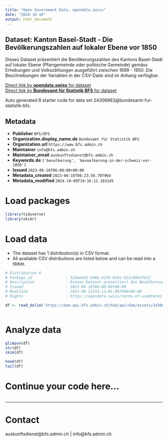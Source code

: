 ```yaml
---
title: "Open Government Data, opendata.swiss"
date: "2024-10-10"
output: html_document
---
```


## Dataset: Kanton Basel-Stadt - Die Bevölkerungszahlen auf lokaler Ebene vor 1850

Dieses Dataset präsentiert die Bevölkerungszahlen des Kantons Basel-Stadt auf lokaler Ebene (Pfarrgemeinde oder politische Gemeinde) gemäss Erhebungen und Volkszählungen ausgeführt zwischen 1699 - 1850. Die Beschreibungen der Variablen in der CSV-Datei sind im Anhang verfügbar.

[Direct link by **opendata.swiss** for dataset](https://opendata.swiss/de/dataset/kanton-basel-stadt-die-bevolkerungszahlen-auf-lokaler-ebene-vor-1850)<br>
[Direct link by **Bundesamt für Statistik BFS** for dataset](https://www.bfs.admin.ch/asset/de/ts-x-01-2223-BS)

Auto generated R starter code for data set 24306863@bundesamt-fur-statistik-bfs.

## Metadata

- **Publisher** `BFS/OFS`
- **Organization.display_name.de** `Bundesamt für Statistik BFS`
- **Organization.url** `https://www.bfs.admin.ch`
- **Maintainer** `info@bfs.admin.ch`
- **Maintainer_email** `auskunftsdienst@bfs.admin.ch`
- **Keywords.de** `['bevolkerung', 'bevoelkerung-in-der-schweiz-vor-1850']`
- **Issued** `2023-06-16T06:00:00+00:00`
- **Metadata_created** `2023-06-16T06:23:56.707964`
- **Metadata_modified** `2024-10-09T10:16:12.183145`


# Load packages

```r

library(tidyverse)
library(skimr)

```

# Load data

-   The dataset has 1 distribution(s) in CSV format.
-   All available CSV distributions are listed below and can be read into a tibble.

```r

# Distribution 0
# Package_id               : 32dae9d2-b46e-41d5-8d3e-522c88bdf612
# Description              : Dieses Dataset präsentiert die Bevölkerungszahlen des Kantons Basel-Stadt auf lokaler Ebene (Pfarrgemeinde oder politische Gemeinde) gemäss Erhebungen und Volkszählungen ausgeführt zwischen 1699 - 1850. Die Beschreibungen der Variablen in der CSV-Datei sind im Anhang verfügbar.
# Issued                   : 2023-06-16T06:00:00+00:00
# Modified                 : 2023-06-12T10:11:01.897000+00:00
# Rights                   : https://opendata.swiss/terms-of-use#terms_by_ask

df <- read_delim('https://dam-api.bfs.admin.ch/hub/api/dam/assets/24306874/master')



```

# Analyze data

```r

glimpse(df)
str(df)
skim(df)

head(df)
tail(df)

```

# Continue your code here...

```r

```

------------------------------------------------------------------------

# Contact

auskunftsdienst@bfs.admin.ch | info@bfs.admin.ch
